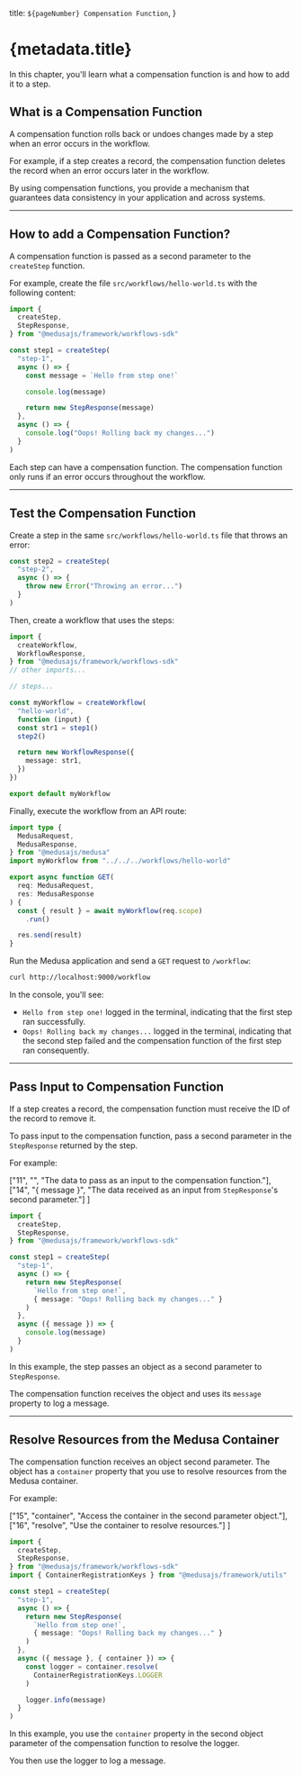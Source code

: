   title: `${pageNumber} Compensation Function`,
}

# {metadata.title}

In this chapter, you'll learn what a compensation function is and how to add it to a step.

## What is a Compensation Function

A compensation function rolls back or undoes changes made by a step when an error occurs in the workflow.

For example, if a step creates a record, the compensation function deletes the record when an error occurs later in the workflow.

By using compensation functions, you provide a mechanism that guarantees data consistency in your application and across systems.

---

## How to add a Compensation Function?

A compensation function is passed as a second parameter to the `createStep` function.

For example, create the file `src/workflows/hello-world.ts` with the following content:

```ts title="src/workflows/hello-world.ts" highlights={[["15"], ["16"], ["17"]]} collapsibleLines="1-5" expandButtonLabel="Show Imports"
import { 
  createStep,
  StepResponse,
} from "@medusajs/framework/workflows-sdk"

const step1 = createStep(
  "step-1",
  async () => {
    const message = `Hello from step one!`

    console.log(message)

    return new StepResponse(message)
  },
  async () => {
    console.log("Oops! Rolling back my changes...")
  }
)
```

Each step can have a compensation function. The compensation function only runs if an error occurs throughout the workflow.

---

## Test the Compensation Function

Create a step in the same `src/workflows/hello-world.ts` file that throws an error:

```ts title="src/workflows/hello-world.ts"
const step2 = createStep(
  "step-2",
  async () => {
    throw new Error("Throwing an error...")
  }
)
```

Then, create a workflow that uses the steps:

```ts title="src/workflows/hello-world.ts" collapsibleLines="1-8" expandButtonLabel="Show Imports"
import {
  createWorkflow,
  WorkflowResponse,
} from "@medusajs/framework/workflows-sdk"
// other imports...

// steps...

const myWorkflow = createWorkflow(
  "hello-world", 
  function (input) {
  const str1 = step1()
  step2()

  return new WorkflowResponse({
    message: str1,
  })
})

export default myWorkflow
```

Finally, execute the workflow from an API route:

```ts title="src/api/workflow/route.ts" collapsibleLines="1-6" expandButtonLabel="Show Imports"
import type {
  MedusaRequest,
  MedusaResponse,
} from "@medusajs/medusa"
import myWorkflow from "../../../workflows/hello-world"

export async function GET(
  req: MedusaRequest,
  res: MedusaResponse
) {
  const { result } = await myWorkflow(req.scope)
    .run()

  res.send(result)
}
```

Run the Medusa application and send a `GET` request to `/workflow`:

```bash
curl http://localhost:9000/workflow
```

In the console, you'll see:

- `Hello from step one!` logged in the terminal, indicating that the first step ran successfully.
- `Oops! Rolling back my changes...` logged in the terminal, indicating that the second step failed and the compensation function of the first step ran consequently.

---

## Pass Input to Compensation Function

If a step creates a record, the compensation function must receive the ID of the record to remove it.

To pass input to the compensation function, pass a second parameter in the `StepResponse` returned by the step.

For example:

  ["11", "", "The data to pass as an input to the compensation function."],
  ["14", "{ message }", "The data received as an input from `StepResponse`'s second parameter."]
]

```ts highlights={inputHighlights}
import { 
  createStep,
  StepResponse,
} from "@medusajs/framework/workflows-sdk"

const step1 = createStep(
  "step-1",
  async () => {
    return new StepResponse(
      `Hello from step one!`, 
      { message: "Oops! Rolling back my changes..." }
    )
  },
  async ({ message }) => {
    console.log(message)
  }
)
```

In this example, the step passes an object as a second parameter to `StepResponse`.

The compensation function receives the object and uses its `message` property to log a message.

---

## Resolve Resources from the Medusa Container

The compensation function receives an object second parameter. The object has a `container` property that you use to resolve resources from the Medusa container.

For example:

  ["15", "container", "Access the container in the second parameter object."],
  ["16", "resolve", "Use the container to resolve resources."]
]

```ts
import { 
  createStep,
  StepResponse,
} from "@medusajs/framework/workflows-sdk"
import { ContainerRegistrationKeys } from "@medusajs/framework/utils"

const step1 = createStep(
  "step-1",
  async () => {
    return new StepResponse(
      `Hello from step one!`, 
      { message: "Oops! Rolling back my changes..." }
    )
  },
  async ({ message }, { container }) => {
    const logger = container.resolve(
      ContainerRegistrationKeys.LOGGER
    )

    logger.info(message)
  }
)
```

In this example, you use the `container` property in the second object parameter of the compensation function to resolve the logger.

You then use the logger to log a message.
